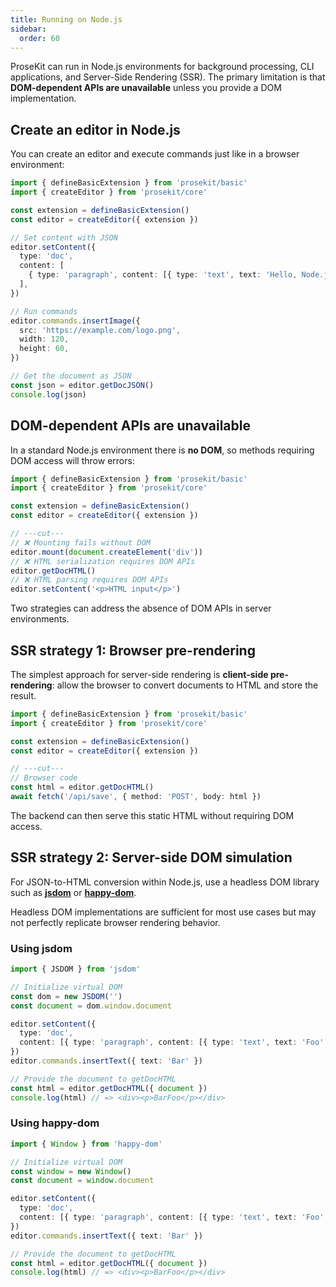 ```yaml
---
title: Running on Node.js
sidebar:
  order: 60
---
```



ProseKit can run in Node.js environments for background processing, CLI applications, and Server-Side Rendering (SSR). The primary limitation is that **DOM-dependent APIs are unavailable** unless you provide a DOM implementation.

## Create an editor in Node.js

You can create an editor and execute commands just like in a browser environment:

```ts twoslash
import { defineBasicExtension } from 'prosekit/basic'
import { createEditor } from 'prosekit/core'

const extension = defineBasicExtension()
const editor = createEditor({ extension })

// Set content with JSON
editor.setContent({
  type: 'doc',
  content: [
    { type: 'paragraph', content: [{ type: 'text', text: 'Hello, Node.js!' }] },
  ],
})

// Run commands
editor.commands.insertImage({
  src: 'https://example.com/logo.png',
  width: 120,
  height: 60,
})

// Get the document as JSON
const json = editor.getDocJSON()
console.log(json)
```

## DOM-dependent APIs are unavailable

In a standard Node.js environment there is **no DOM**, so methods requiring DOM access will throw errors:

```ts twoslash
import { defineBasicExtension } from 'prosekit/basic'
import { createEditor } from 'prosekit/core'

const extension = defineBasicExtension()
const editor = createEditor({ extension })

// ---cut---
// ❌ Mounting fails without DOM
editor.mount(document.createElement('div'))
// ❌ HTML serialization requires DOM APIs
editor.getDocHTML()
// ❌ HTML parsing requires DOM APIs
editor.setContent('<p>HTML input</p>')
```

Two strategies can address the absence of DOM APIs in server environments.

## SSR strategy 1: Browser pre-rendering

The simplest approach for server-side rendering is **client-side pre-rendering**: allow the browser to convert documents to HTML and store the result.

```ts twoslash
import { defineBasicExtension } from 'prosekit/basic'
import { createEditor } from 'prosekit/core'

const extension = defineBasicExtension()
const editor = createEditor({ extension })

// ---cut---
// Browser code
const html = editor.getDocHTML()
await fetch('/api/save', { method: 'POST', body: html })
```

The backend can then serve this static HTML without requiring DOM access.

## SSR strategy 2: Server-side DOM simulation

For JSON-to-HTML conversion within Node.js, use a headless DOM library such as [**jsdom**](https://github.com/jsdom/jsdom) or [**happy-dom**](https://github.com/capricorn86/happy-dom).


<Aside type="note">
  Headless DOM implementations are sufficient for most use cases but may not perfectly replicate browser rendering behavior.
</Aside> 



### Using jsdom

```ts
import { JSDOM } from 'jsdom'

// Initialize virtual DOM
const dom = new JSDOM('')
const document = dom.window.document

editor.setContent({
  type: 'doc',
  content: [{ type: 'paragraph', content: [{ type: 'text', text: 'Foo' }] }],
})
editor.commands.insertText({ text: 'Bar' })

// Provide the document to getDocHTML
const html = editor.getDocHTML({ document })
console.log(html) // => <div><p>BarFoo</p></div>
```

### Using happy-dom

```ts
import { Window } from 'happy-dom'

// Initialize virtual DOM
const window = new Window()
const document = window.document

editor.setContent({
  type: 'doc',
  content: [{ type: 'paragraph', content: [{ type: 'text', text: 'Foo' }] }],
})
editor.commands.insertText({ text: 'Bar' })

// Provide the document to getDocHTML
const html = editor.getDocHTML({ document })
console.log(html) // => <div><p>BarFoo</p></div>
```
